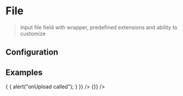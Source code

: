 
# File

> Input file field with wrapper, predefined extensions and ability to customize

<CodeBlock>
  <File maxFileSize={3} />
</CodeBlock>

## Configuration

<ConfigBlock of={File} />

## Examples

<CodeBlock title="Type: Image">
  <File type="image" />
</CodeBlock>

<CodeBlock title="Type: File">
  <File type="file" />
</CodeBlock>

<CodeBlock title="Type: Multiple">
  <File multiple={true} />
</CodeBlock>

<CodeBlock title="Type: Custom Class name and Prefix class name">
  <File className="test" prefixClassName="pretest" />
</CodeBlock>

<CodeBlock title="OnUpload">
  <File
    onUpload={(file, index, numFiles) => {
      {
        alert("onUpload called");
      }
    }}
  />
</CodeBlock>

<CodeBlock title="OnUpload - multiple">
  <File multiple={true} onUpload={(file, index, numFiles) => {}} />
</CodeBlock>

<CodeBlock title="Type: Custom Extension">
  <File type="image/png" />
</CodeBlock>

<CodeBlock title="Type: Value & Ratio already present">
  <File value="test.jpg" ratio="1.1" />
</CodeBlock>

<CodeBlock title="Type: Size limit">
  <File size={5} />
</CodeBlock>
